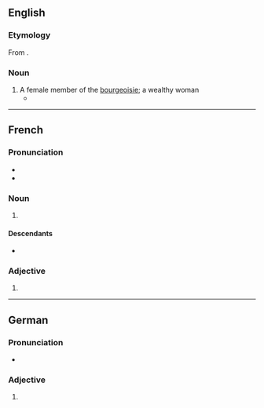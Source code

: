 ==English==

===Etymology===
From {{bor|en|fr|bourgeoise}}.

===Noun===
{{en-noun}}

# A female member of the [[bourgeoisie]]; a wealthy woman
#* {{quote-journal|en|date=July 10, 2007|author=Richard Eder|title=Some Are Merely Different. Then There Are the French.|work=New York Times|url=http://www.nytimes.com/2007/07/10/books/10eder.html
|passage=She is a right-wing '''bourgeoise'''; he is on the left.}}

----

==French==

===Pronunciation===
* {{audio|fr|LL-Q150 (fra)-LoquaxFR-bourgeoise.wav|Audio}}
* {{audio|fr|LL-Q150 (fra)-DenisdeShawi-bourgeoise.wav|Audio (CAN)}}

===Noun===
{{fr-noun|f}}

# {{female equivalent of|fr|bourgeois}}

====Descendants====
* {{desc|en|bourgeoise|bor=1}}

===Adjective===
{{head|fr|adjective form}}

# {{feminine singular of|fr|bourgeois}}

----

==German==

===Pronunciation===
* {{audio|de|De-bourgeoise.ogg|Audio}}

===Adjective===
{{head|de|adjective form}}

# {{de-adj form of|bourgeois}}
